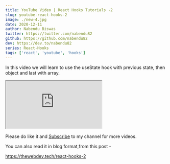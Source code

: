 ```yaml
---
title: YouTube Video | React Hooks Tutorials -2
slug: youtube-react-hooks-2
image: ./new-4.jpg
date: 2020-12-11
author: Nabendu Biswas
twitter: https://twitter.com/nabendu82
github: https://github.com/nabendu82
dev: https://dev.to/nabendu82
series: React-Hooks
tags: ['react', 'youtube', 'hooks']
---
```


In this video we will learn to use the useState hook with previous state, then object and last with array.

<div className={styles.resp__container}>

<iframe className={styles.resp__iframe} src="https://www.youtube.com/embed/8T34wNQTi6Y" gesture="media"  allow="encrypted-media" allowfullscreen></iframe>

</div>

Please do like it and [Subscribe](https://www.youtube.com/channel/UCRf7mazcufqZxd2pR3oQJuQ?sub_confirmation=1) to my channel for more videos.

You can also read it in blog format,from this post -

https://thewebdev.tech/react-hooks-2